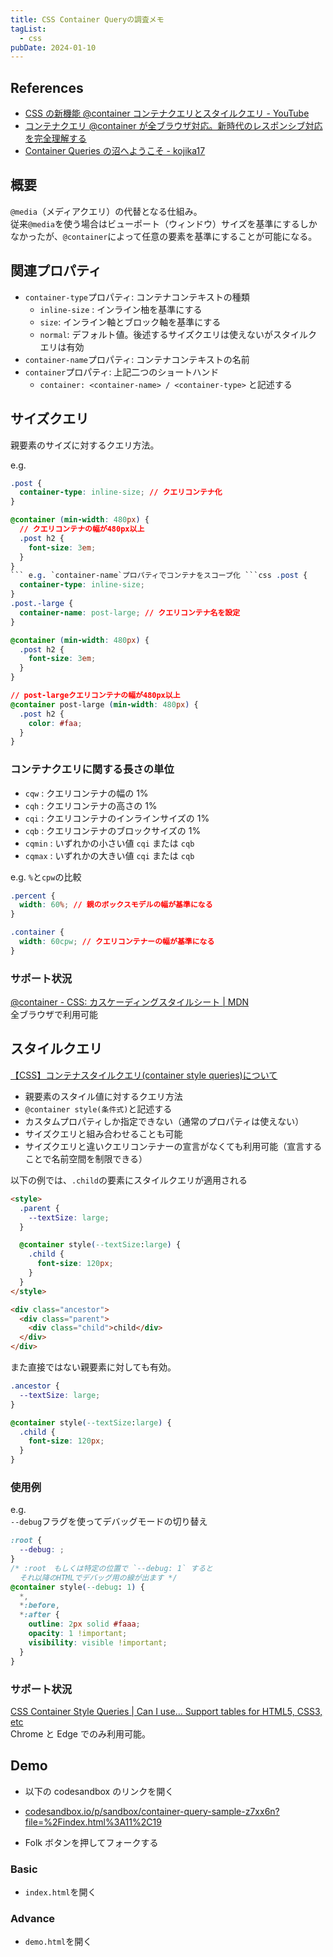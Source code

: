 ```yaml
---
title: CSS Container Queryの調査メモ
tagList:
  - css
pubDate: 2024-01-10
---
```


## References

- [CSS の新機能 @container コンテナクエリとスタイルクエリ - YouTube](https://www.youtube.com/watch?v=tgAZkJK_Sq8)
- [コンテナクエリ @container が全ブラウザ対応。新時代のレスポンシブ対応を完全理解する](https://zenn.dev/tonkotsuboy_com/articles/css-container-query)
- [Container Queries の沼へようこそ - kojika17](https://kojika17.com/2023/03/css-container-queries-swamp.html)

## 概要

`@media`（メディアクエリ）の代替となる仕組み。  
従来`@media`を使う場合はビューポート（ウィンドウ）サイズを基準にするしかなかったが、`@container`によって任意の要素を基準にすることが可能になる。

## 関連プロパティ

- `container-type`プロパティ: コンテナコンテキストの種類
  - `inline-size` : インライン柚を基準にする
  - `size`: インライン軸とブロック軸を基準にする
  - `normal`: デフォルト値。後述するサイズクエリは使えないがスタイルクエリは有効
- `container-name`プロパティ: コンテナコンテキストの名前
- `container`プロパティ: 上記二つのショートハンド
  - `container: <container-name> / <container-type>` と記述する

## サイズクエリ

親要素のサイズに対するクエリ方法。

e.g.

````css
.post {
  container-type: inline-size; // クエリコンテナ化
}

@container (min-width: 480px) {
  // クエリコンテナの幅が480px以上
  .post h2 {
    font-size: 3em;
  }
}
``` e.g. `container-name`プロパティでコンテナをスコープ化 ```css .post {
  container-type: inline-size;
}
.post.-large {
  container-name: post-large; // クエリコンテナ名を設定
}

@container (min-width: 480px) {
  .post h2 {
    font-size: 3em;
  }
}

// post-largeクエリコンテナの幅が480px以上
@container post-large (min-width: 480px) {
  .post h2 {
    color: #faa;
  }
}
````

### コンテナクエリに関する長さの単位

- `cqw` : クエリコンテナの幅の 1%
- `cqh` : クエリコンテナの高さの 1%
- `cqi` : クエリコンテナのインラインサイズの 1%
- `cqb` : クエリコンテナのブロックサイズの 1%
- `cqmin` : いずれかの小さい値 `cqi` または `cqb`
- `cqmax` : いずれかの大きい値 `cqi` または `cqb`

e.g. `%`と`cpw`の比較

```css
.percent {
  width: 60%; // 親のボックスモデルの幅が基準になる
}

.container {
  width: 60cpw; // クエリコンテナーの幅が基準になる
}
```

### サポート状況

[@container - CSS: カスケーディングスタイルシート | MDN](https://developer.mozilla.org/ja/docs/Web/CSS/@container)  
全ブラウザで利用可能

## スタイルクエリ

[【CSS】コンテナスタイルクエリ(container style queries)について](<[https://yuito-blog.com/container-style-queries/](https://yuito-blog.com/container-style-queries/)>)

- 親要素のスタイル値に対するクエリ方法
- `@container style(条件式)`と記述する
- カスタムプロパティしか指定できない（通常のプロパティは使えない）
- サイズクエリと組み合わせることも可能
- サイズクエリと違いクエリコンテナーの宣言がなくても利用可能（宣言することで名前空間を制限できる）

以下の例では、`.child`の要素にスタイルクエリが適用される

```html
<style>
  .parent {
    --textSize: large;
  }

  @container style(--textSize:large) {
    .child {
      font-size: 120px;
    }
  }
</style>

<div class="ancestor">
  <div class="parent">
    <div class="child">child</div>
  </div>
</div>
```

また直接ではない親要素に対しても有効。

```css
.ancestor {
  --textSize: large;
}

@container style(--textSize:large) {
  .child {
    font-size: 120px;
  }
}
```

### 使用例

e.g.  
`--debug`フラグを使ってデバッグモードの切り替え

```css
:root {
  --debug: ;
}
/* :root　もしくは特定の位置で `--debug: 1` すると  
  それ以降のHTMLでデバッグ用の線が出ます */
@container style(--debug: 1) {
  *,
  *:before,
  *:after {
    outline: 2px solid #faaa;
    opacity: 1 !important;
    visibility: visible !important;
  }
}
```

### サポート状況

[CSS Container Style Queries | Can I use... Support tables for HTML5, CSS3, etc](https://caniuse.com/css-container-queries-style)  
Chrome と Edge でのみ利用可能。

## Demo

- 以下の codesandbox のリンクを開く

- [codesandbox.io/p/sandbox/container-query-sample-z7xx6n?file=%2Findex.html%3A11%2C19](https://codesandbox.io/p/sandbox/container-query-sample-z7xx6n?file=%2Findex.html%3A11%2C19)

- Folk ボタンを押してフォークする

### Basic

- `index.html`を開く

### Advance

- `demo.html`を開く
